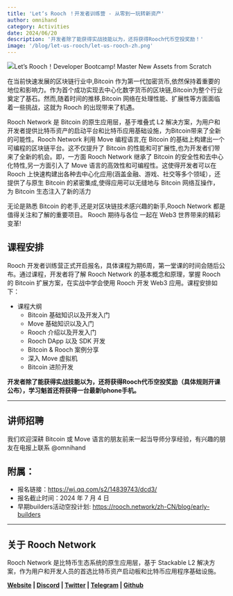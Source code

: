 ```yaml
---
title: 'Let‘s Rooch ！开发者训练营 - 从零到一玩转新资产'
author: omnihand
category: Activities
date: 2024/06/20
description: '开发者除了能获得实战技能以为，还将获得Rooch代币空投奖励！'
image: '/blog/let-us-rooch/let-us-rooch-zh.png'
---
```



<PostHeader />

![](/blog/let-us-rooch/let-us-rooch-en.png "Let’s Rooch！Developer Bootcamp! Master New Assets from Scratch")

在当前快速发展的区块链行业中,Bitcoin 作为第一代加密货币,依然保持着重要的地位和影响力。作为首个成功实现去中心化数字货币的区块链,Bitcoin为整个行业奠定了基石。然而,随着时间的推移,Bitcoin 网络在处理性能、扩展性等方面面临着一些挑战，这就为 Rooch 的出现带来了机遇。

Rooch Network 是 Bitcoin 的原生应用层，基于堆叠式 L2 解决方案，为用户和开发者提供比特币资产的启动平台和比特币应用基础设施，为Bitcoin带来了全新的可能性。Rooch Network 利用 Move 编程语言,在 Bitcoin 的基础上构建出一个可编程的区块链平台。这不仅提升了 Bitcoin 的性能和可扩展性,也为开发者们带来了全新的机会。即，一方面 Rooch Network 继承了 Bitcoin 的安全性和去中心化特性,另一方面引入了 Move 语言的高效性和可编程性。这使得开发者可以在 Rooch 上快速构建出各种去中心化应用(涵盖金融、游戏、社交等多个领域），还提供了与原生 Bitcoin 的紧密集成,使得应用可以无缝地与 Bitcoin 网络互操作， 为 Bitcoin 生态注入了新的活力

无论是熟悉 Bitcoin 的老手,还是对区块链技术感兴趣的新手,Rooch Network 都是值得关注和了解的重要项目。 Rooch 期待与各位 一起在 Web3 世界带来的精彩变革!

## 课程安排

Rooch 开发者训练营正式开启报名，具体课程为期6周，第一堂课的时间会随后公布。通过课程，开发者将了解 Rooch Network 的基本概念和原理，掌握  Rooch 的 Bitcoin 扩展方案，在实战中学会使用 Rooch 开发 Web3 应用。课程安排如下：

- 课程大纲
    - Bitcoin 基础知识以及开发入门
    - Move 基础知识以及入门
    - Rooch 介绍以及开发入门
    - Rooch DApp 以及 SDK 开发
    - Bitcoin & Rooch 案例分享
    - 深入 Move 虚拟机
    - Bitcoin 进阶开发

**开发者除了能获得实战技能以为，还将获得Rooch代币空投奖励（具体规则开课公布），学习魁首还将获得一台最新Iphone手机。**

---

## 讲师招聘

我们欢迎深耕 Bitcoin 或 Move 语言的朋友前来一起当导师分享经验，有兴趣的朋友在电报上联系 @omnihand

## **附属：**

- 报名链接：https://wj.qq.com/s2/14839743/dcd3/
- 报名截止时间：2024 年 7 月 4 日
- 早期builders活动空投计划: https://rooch.network/zh-CN/blog/early-builders

---

## **关于 Rooch Network**

Rooch Network 是比特币生态系统的原生应用层，基于 Stackable L2 解决方案，作为用户和开发人员的首选比特币资产启动板和比特币应用程序基础设施。

**[Website](https://rooch.network/) | [Discord](https://discord.com/invite/rooch) | [Twitter](https://x.com/RoochNetwork) | [Telegram](https://t.me/roochnetwork) | [Github](https://github.com/rooch-network/)**
